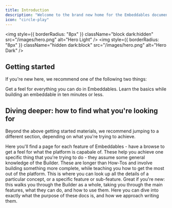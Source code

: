 ```yaml
---
title: Introduction
description: "Welcome to the brand new home for the Embeddables documentation"
icon: "circle-play"
---
```


<img
  style={{ borderRadius: "8px" }}
  className="block dark:hidden"
  src="/images/hero.png"
  alt="Hero Light"
/>
<img
  style={{ borderRadius: "8px" }}
  className="hidden dark:block"
  src="/images/hero.png"
  alt="Hero Dark"
/>

## Getting started

If you're new here, we recommend one of the following two things:

<CardGroup cols={2}>
  <Card
    title="10-min Tour of the Builder"
    icon="pen-to-square"
    href="/tutorials/quickstart"
  >
    Get a feel for everything you can do in Embeddables.
  </Card>
  <Card
    title="10-min Quickstart Tutorial"
    icon="pen-to-square"
    href="/tutorials/quickstart"
  >
    Learn the basics while building an embeddable in ten minutes or less.
  </Card>
</CardGroup>

## Diving deeper: how to find what you're looking for

Beyond the above getting started materials, we recommend jumping to a different section, depending on what you're trying to achieve.

<CardGroup cols={2}>
  <Card title="Features" icon="palette" href="/guide">
    Here you'll find a page for each feature of Embeddables - have a browse to
    get a feel for what the platform is capabale of.
  </Card>
  <Card title="How-Tos" icon="code" href="/how-tos">
    These help you achieve one specific thing that you're trying to do - they
    assume some general knowledge of the Builder.
  </Card>
  <Card title="Tutorials" icon="screwdriver-wrench" href="/tutorials">
    These are longer than How-Tos and involve building something more complete,
    while teaching you how to get the most out of the platform.
  </Card>
  <Card title="Reference" icon="list" href="/reference">
    This is where you can look up all the details of a particular concept, or a
    specific feature or sub-feature.
  </Card>
</CardGroup>

<Accordian>
  <Card title="Guide to the Builder" icon="signs-post" href="/guide">
    Great if you're new: this walks you through the Builder as a whole, taking
    you through the main features, what they can do, and how to use them.
  </Card>
  <Card title="About these docs" icon="circle-info" href="/reference">
    Here you can dive into exactly what the purpose of these docs is, and how we
    approach writing them.
  </Card>
</Accordian>

